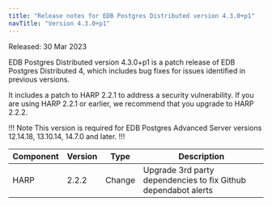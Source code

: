 ```yaml
---
title: "Release notes for EDB Postgres Distributed version 4.3.0+p1"
navTitle: "Version 4.3.0+p1"
---
```


Released: 30 Mar 2023

EDB Postgres Distributed version 4.3.0+p1 is a patch release of EDB Postgres Distributed 4, which includes bug fixes for issues identified in previous versions. 

It includes a patch to HARP 2.2.1 to address a security vulnerability. If you are using HARP 2.2.1 or earlier, we recommend that you upgrade to HARP 2.2.2.

!!! Note
This version is required for EDB Postgres Advanced Server versions 12.14.18, 13.10.14, 14.7.0 and later.
!!!

| Component | Version |  Type           |                                                   Description                                                           |
| --------- | ------- | --------------- | ------------------------------------------------------------------------------------------------------------------------|
| HARP      | 2.2.2   | Change          | Upgrade 3rd party dependencies to fix Github dependabot alerts |

